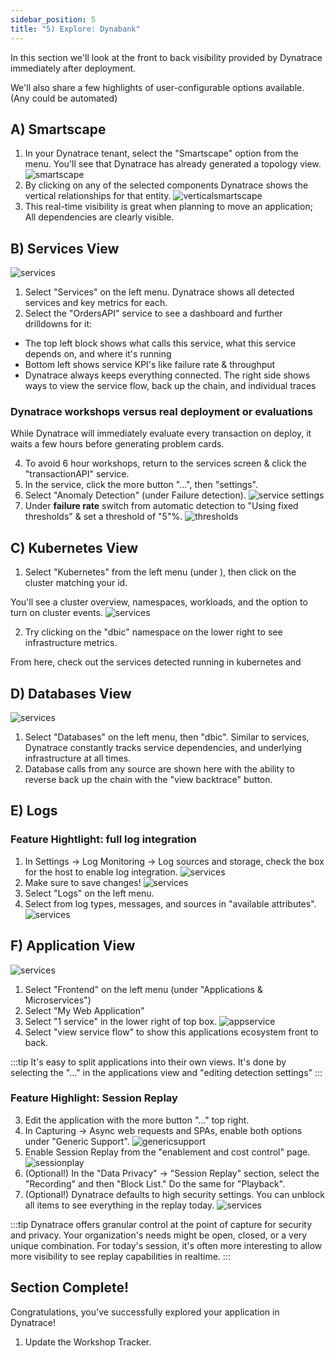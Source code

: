```yaml
---
sidebar_position: 5
title: "5) Explore: Dynabank"
---
```


In this section we'll look at the front to back visibility provided by Dynatrace immediately after deployment.

We'll also share a few highlights of user-configurable options available. (Any could be automated)

## A) Smartscape

1. In your Dynatrace tenant, select the "Smartscape" option from the menu. You'll see that Dynatrace has already generated a topology view.
   ![smartscape](/img/explore1.jpg)
2. By clicking on any of the selected components Dynatrace shows the vertical relationships for that entity.
   ![verticalsmartscape](/img/explore2.jpg)
3. This real-time visibility is great when planning to move an application; All dependencies are clearly visible.

## B) Services View

![services](/img/explore3.jpg)

1. Select "Services" on the left menu. Dynatrace shows all detected services and key metrics for each.
2. Select the "OrdersAPI" service to see a dashboard and further drilldowns for it:

- The top left block shows what calls this service, what this service depends on, and where it's running
- Bottom left shows service KPI's like failure rate & throughput
- Dynatrace always keeps everything connected. The right side shows ways to view the service flow, back up the chain, and individual traces

### Dynatrace workshops versus real deployment or evaluations

While Dynatrace will immediately evaluate every transaction on deploy, it waits a few hours before generating problem cards.

4. To avoid 6 hour workshops, return to the services screen & click the "transactionAPI" service.
5. In the service, click the more button "...", then "settings".
6. Select "Anomaly Detection" (under Failure detection).
   ![service settings](/img/service1.jpg)
7. Under **failure rate** switch from automatic detection to "Using fixed thresholds" & set a threshold of "5"%.
   ![thresholds](/img/service2.jpg)

## C) Kubernetes View

1. Select "Kubernetes" from the left menu (under ), then click on the cluster matching your id.

You'll see a cluster overview, namespaces, workloads, and the option to turn on cluster events.
![services](/img/explore10.jpg)

2. Try clicking on the "dbic" namespace on the lower right to see infrastructure metrics.

From here, check out the services detected running in kubernetes and

## D) Databases View

![services](/img/explore4.jpg)

1. Select "Databases" on the left menu, then "dbic". Similar to services, Dynatrace constantly tracks service dependencies, and underlying infrastructure at all times.
2. Database calls from any source are shown here with the ability to reverse back up the chain with the "view backtrace" button.

## E) Logs

### Feature Hightlight: full log integration

1. In Settings -> Log Monitoring -> Log sources and storage, check the box for the host to enable log integration.
   ![services](/img/explore9.jpg)
2. Make sure to save changes!
   ![services](/img/savelogs.jpg)
3. Select "Logs" on the left menu.
4. Select from log types, messages, and sources in "available attributes".
   ![services](/img/explore5.jpg)

## F) Application View

![services](/img/explore6.jpg)

1. Select "Frontend" on the left menu (under "Applications & Microservices")
2. Select "My Web Application"
3. Select "1 service" in the lower right of top box.
   ![appservice](/img/appservice.jpg)
4. Select "view service flow" to show this applications ecosystem front to back.

:::tip
It's easy to split applications into their own views. It's done by selecting the "..." in the applications view and "editing detection settings"
:::

### Feature Highlight: Session Replay

3. Edit the application with the more button "..." top right.
4. In Capturing -> Async web requests and SPAs, enable both options under "Generic Support".
   ![genericsupport](/img/genericsupport.jpg)
5. Enable Session Replay from the "enablement and cost control" page.
   ![sessionplay](/img/sessionreplay.jpg)
6. (Optional!) In the "Data Privacy" -> "Session Replay" section, select the "Recording" and then "Block List." Do the same for "Playback".
7. (Optional!) Dynatrace defaults to high security settings. You can unblock all items to see everything in the replay today.
   ![services](/img/explore8.jpg)

:::tip
Dynatrace offers granular control at the point of capture for security and privacy. Your organization's needs might be open, closed, or a very unique combination. For today's session, it's often more interesting to allow more visibility to see replay capabilities in realtime.
:::

## Section Complete!

Congratulations, you've successfully explored your application in Dynatrace!

1. Update the Workshop Tracker.
